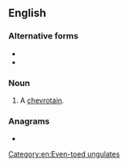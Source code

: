 {{also|mousedeer}}
==English==

===Alternative forms===
* {{l|en|mousedeer}}
* {{l|en|mouse-deer}}

===Noun===
{{en-noun|s|mouse deer}}

# A [[chevrotain]].

===Anagrams===
* {{anagrams|en|deer mouse}}

[[Category:en:Even-toed ungulates]]